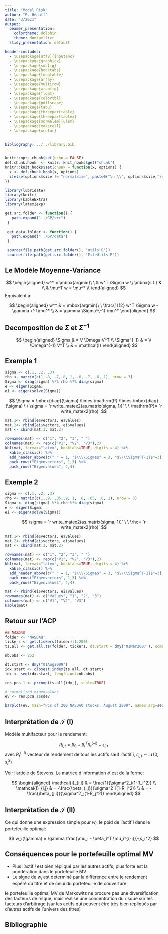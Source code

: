 ```yaml
---
title: "Model Risk"
author: "P. Hénaff"
date: "3/2021"
output:
  beamer_presentation:
    colortheme: dolphin
    theme: Montpellier
  slidy_presentation: default

header-includes:
  - \usepackage[utf8]{inputenc}
  - \usepackage{graphicx}
  - \usepackage{subfig}
  - \usepackage{booktabs}
  - \usepackage{longtable}
  - \usepackage{array}
  - \usepackage{multirow}
  - \usepackage{wrapfig}
  - \usepackage{float}
  - \usepackage{colortbl}
  - \usepackage{pdflscape}
  - \usepackage{tabu}
  - \usepackage{threeparttable}
  - \usepackage{threeparttablex}
  - \usepackage[normalem]{ulem}
  - \usepackage{makecell}
  - \usepackage{xcolor}

  
bibliography: ../../library.bib
---
```


```r
knitr::opts_chunk$set(echo = FALSE)
def.chunk.hook  <- knitr::knit_hooks$get("chunk")
knitr::knit_hooks$set(chunk = function(x, options) {
  x <- def.chunk.hook(x, options)
  ifelse(options$size != "normalsize", paste0("\n \\", options$size,"\n\n", x, "\n\n \\normalsize"), x)
})
```

```r
library(lubridate)
library(knitr)
library(kableExtra)
library(latex2exp)

get.src.folder <- function() {
   path.expand("../GP/src")
 }
 
 get.data.folder <- function() {
   path.expand("../GP/data")
 }

 source(file.path(get.src.folder(), 'utils.R'))
 source(file.path(get.src.folder(), 'FileUtils.R'))
```

## Le Modèle Moyenne-Variance

$$
\begin{aligned}
    w^* = \mbox{argmin}\ \  &  w^T \Sigma w \\
    \mbox{s.t.} & \\
    & \mu^T w = \mu^* \\
\end{aligned}
$$
Equivalent à:

$$
\begin{aligned}
w^* & = \mbox{argmin}\ \   \frac{1}{2} w^T \Sigma w - \gamma x^T\mu^* \\
& = \gamma \Sigma^{-1} \mu^*
\end{aligned}
$$

## Decomposition de $\Sigma$ et $\Sigma^{-1}$

$$
\begin{aligned}
\Sigma & = V \Omega V^T \\
\Sigma^{-1} & = V \Omega^{-1} V^T \\
& = \mathcal{I}
\end{aligned}
$$



## Exemple 1

```r
sigma <- c(.1, .2, .3)
rho <- matrix(c(1,.8, .7,.8, 1, .6, .7, .6, 1), nrow = 3)
Sigma <- diag(sigma) %*% rho %*% diag(sigma)
e <- eigen(Sigma)
ei <- eigen(solve(Sigma))
```

$$
\Sigma = \mbox{diag}(\sigma) \times \mathrm{P} \times \mbox{diag}(\sigma) \ \ \sigma = `r write_matex2(as.matrix(sigma, 1))` \ \ \mathrm{P}= `r write_matex2(rho)`
$$


```r
mat.1<- rbind(e$vectors, e$values)
mat.2<- rbind(ei$vectors, ei$values)
mat <- cbind(mat.1, mat.2)

rownames(mat) <- c("1", "2", "3", " ")
colnames(mat) <- rep(c("V1", "V2", "V3"),2)
kbl(mat, format="latex", booktabs=TRUE, digits = 4) %>%
  kable_classic() %>%
  add_header_above(c(" " = 1, "$\\\\Sigma$" = 3, "$\\\\Sigma^{-1}$"=3), escape=F) %>%
  pack_rows("Eigenvectors", 1,3) %>%
  pack_rows("Eigenvalues", 4,4)
```
## Exemple 2

```r
sigma <- c(.1, .2, .3)
rho <- matrix(c(1,.9, .85,.9, 1, .8, .85, .8, 1), nrow = 3)
Sigma <- diag(sigma) %*% rho %*% diag(sigma)
e <- eigen(Sigma)
ei <- eigen(solve(Sigma))
```

$$
\sigma = `r write_matex2(as.matrix(sigma, 1))` \ \ \rho= `r write_matex2(rho)`
$$


```r
mat.1<- rbind(e$vectors, e$values)
mat.2<- rbind(ei$vectors, ei$values)
mat <- cbind(mat.1, mat.2)

rownames(mat) <- c("1", "2", "3", " ")
colnames(mat) <- rep(c("V1", "V2", "V3"),2)
kbl(mat, format="latex", booktabs=TRUE, digits = 4) %>%
  kable_classic() %>%
  add_header_above(c(" " = 1, "$\\\\Sigma$" = 3, "$\\\\Sigma^{-1}$"=3), escape=F) %>%
  pack_rows("Eigenvectors", 1,3) %>%
  pack_rows("Eigenvalues", 4,4)
```


```r
mat <- rbind(ei$vectors, ei$values)
rownames(mat) <- c("Values", "1", "2", "3")
colnames(mat) <- c("V1", "V2", "V3")
kable(mat)
```

## Retour sur l'ACP

```r
## NASDAQ
folder <- 'NASDAQ'
tickers <- get.tickers(folder)[1:200]
ts.all <- get.all.ts(folder, tickers, dt.start = dmy('01Mar2007'), combine = TRUE)
```

```r
nb.obs <- 252

dt.start <- dmy("01Aug2009")
idx.start <- closest.index(ts.all, dt.start)
idx <- seq(idx.start, length.out=nb.obs)

res.pca.1 <- prcomp(ts.all[idx,], scale=TRUE)

# normalized eigenvalues
ev <- res.pca.1$sdev
```

```r
barplot(ev, main="PCs of 200 NASDAQ stocks, August 2009", names.arg=seq_along(ev), ylim=range(pretty(c(0, ev))))
```

## Interprétation de $\mathcal{I}$  (I)

Modèle multifacteur pour le rendement:

$$
R_{i,t} = \beta_0 + \beta_i^T R_t^{(-i)} + \epsilon_{i,t}
$$
avec $R_t^{(-i)}$ vecteur de rendement de tous les actifs sauf l'actif $i$, $\epsilon_{i,t} \sim \mathcal{N}(0, s_i^2)$

Voir l'article de Stevens. La matrice d'information $\mathcal{I}$ est de la forme:

$$
\begin{aligned}
\mathcal{I}_{i,i} & = \frac{1}{\sigma^2_i(1-R_i^2)} \\
\mathcal{I}_{i,j} & = -\frac{\beta_{i,j}}{\sigma^2_i(1-R_i^2)} \\
 & = -\frac{\beta_{j,i}}{\sigma^2_j(1-R_j^2)}
 \end{aligned}
$$
 
 
## Interprétation de $\mathcal{I}$ (II)
 
Ce qui donne une expression simple pour $w_i$, le poid de l'actif $i$ dans le portefeuille optimal:
 
$$
 w_i(\gamma) = \gamma \frac{\mu_i - \beta_i^T \mu_i^{(-i)}}{s_i^2}
$$
 
## Conséquences pour le portefeuille optimal MV

- Plus l'actif $i$ est bien répliqué par les autres actifs, plus forte est la pondération dans le portefeuille MV
- Le signe de $w_i$ est déterminé par la différence entre le rendement espéré du titre et de celui du portefeuille de couverture. 

le portefeuille optimal MV de Markowitz ne procure pas une diversification des facteurs de risque, mais réalise une concentration du risque sur les facteurs d'arbitrage (sur les actifs qui peuvent être très bien répliqués par d'autres actifs de l'univers des titres) 

## Bibliographie


